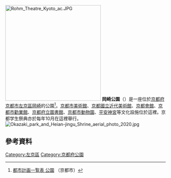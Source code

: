 {{expand|time=2015-12-14T09:36:27+00:00}}
[[File:Rohm_Theatre_Kyoto_ac.JPG|300px]]
'''岡崎公園'''（{{lang-ja|岡崎公園}}）是一座位於[[京都府|京都府]][[京都市|京都市]][[左京區|左京區]][[岡崎_(京都市)|岡崎]]的公園<ref>[http://www.city.kyoto.lg.jp/tokei/page/0000019414.html 都市計画一覧表 公園] {{Wayback|url=http://www.city.kyoto.lg.jp/tokei/page/0000019414.html |date=20151222105737 }}（京都市）</ref>。[[京都市美術館|京都市美術館]]、[[京都國立近代美術館|京都國立近代美術館]]、[[京都會館|京都會館]]、[[京都市勸業館|京都市勸業館]]、[[京都府立圖書館|京都府立圖書館]]、[[京都市動物園|京都市動物園]]、[[平安神宮|平安神宮]]等文化設施位於這裡。京都学生祭典亦於每年10月在這裡舉行。
[[File:Okazaki_park_and_Heian-jingu_Shrine_aerial_photo_2020.jpg|thumb]]

== 參考資料 ==
<references/>
{{Commonscat|Okazaki_Park_(Kyoto)|position=left}}
{{coord|35|00|51.2|N|135|46|58.3|E|region:JP-26_type:landmark|display=title}}

{{DEFAULTSORT:Okazaki Kōen}}
[[Category:左京區|Category:左京區]]
[[Category:京都府公園|Category:京都府公園]]